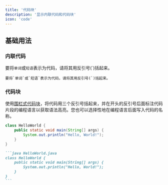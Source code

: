 ```yaml
---
title: '代码块'
description: '显示内联代码和代码块'
icon: 'code'
---
```


## 基础用法

### 内联代码

要将`单词`或`短语`表示为代码，请将其用反引号(`)括起来。
```
要将`单词`或`短语`表示为代码，请将其用反引号(`)括起来。
```

### 代码块

使用[围栏式代码块](https://www.markdownguide.org/extended-syntax/#fenced-code-blocks)，将代码用三个反引号括起来，并在开头的反引号后面标注代码片段的编程语言以获取语法高亮。您也可以选择性地在编程语言后面写入代码的名称。

```java HelloWorld.java
class HelloWorld {
    public static void main(String[] args) {
        System.out.println("Hello, World!");
    }
}
```

````md
```java HelloWorld.java
class HelloWorld {
    public static void main(String[] args) {
        System.out.println("Hello, World!");
    }
}
```
````